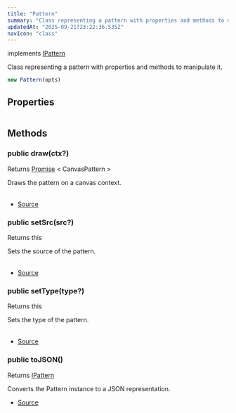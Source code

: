 ```yaml
---
title: "Pattern"
summary: "Class representing a pattern with properties and methods to manipulate it."
updatedAt: "2025-09-21T23:22:36.535Z"
navIcon: "class"
---
```



implements [IPattern](/LazyCanvas/interfaces/IPattern)

Class representing a pattern with properties and methods to manipulate it.



```typescript
new Pattern(opts)
```
<Table data={{ headers: [{"content":"Parameter","key":"parameter","sortable":true},{"content":"Type","key":"type","sortable":true},{"content":"Optional","key":"optional","sortable":true},{"content":"Description","key":"description"}], rows: [["opts","\\{\n  props: IPattern\n}","Yes","Optional properties for the pattern."]] }} />


## Properties
<Table data={{ headers: [{"content":"Name","key":"name","sortable":true},{"content":"Access Modifier","key":"access","sortable":true},{"content":"Type","key":"type","sortable":true},{"content":"Description","key":"desc"}], rows: [["fillType","public ","[any](https://developer.mozilla.org/en-US/docs/Web/JavaScript/Reference/Global_Objects/Object)","The type of fill, which is always `Pattern`."],["src","public ","[any](https://developer.mozilla.org/en-US/docs/Web/JavaScript/Reference/Global_Objects/Object)","The source of the pattern, which can be a string (URL or path) or a LazyCanvas instance."],["type","public ","[any](https://developer.mozilla.org/en-US/docs/Web/JavaScript/Reference/Global_Objects/Object)","The type of the pattern (e.g., repeat, no-repeat, etc.)."]] }} />

## Methods

### public draw(ctx?)
Returns [Promise](https://developer.mozilla.org/en-US/docs/Web/JavaScript/Reference/Global_Objects/Promise) \< CanvasPattern \>

Draws the pattern on a canvas context.



<Table data={{ headers: [{"content":"Parameter","key":"parameter","sortable":true},{"content":"Type","key":"type","sortable":true},{"content":"Optional","key":"optional","sortable":true},{"content":"Description","key":"description"}], rows: [["ctx","SKRSContext2D","Yes","The canvas rendering context."]] }} />



- [Source](https://github.com/NMMTY/LazyCanvas/blob/ba4be40168e49b0348ae523995fc10eec8149d6c/packages/lazycanvas/src/structures/helpers/Pattern.ts#L81)

### public setSrc(src?)
Returns this

Sets the source of the pattern.



<Table data={{ headers: [{"content":"Parameter","key":"parameter","sortable":true},{"content":"Type","key":"type","sortable":true},{"content":"Optional","key":"optional","sortable":true},{"content":"Description","key":"description"}], rows: [["src","[string](https://developer.mozilla.org/en-US/docs/Web/JavaScript/Reference/Global_Objects/String) | [LazyCanvas](/LazyCanvas/Classes/General/LazyCanvas)","Yes","The source of the pattern, which can be a string (URL or path) or a LazyCanvas instance."]] }} />



- [Source](https://github.com/NMMTY/LazyCanvas/blob/ba4be40168e49b0348ae523995fc10eec8149d6c/packages/lazycanvas/src/structures/helpers/Pattern.ts#L71)

### public setType(type?)
Returns this

Sets the type of the pattern.



<Table data={{ headers: [{"content":"Parameter","key":"parameter","sortable":true},{"content":"Type","key":"type","sortable":true},{"content":"Optional","key":"optional","sortable":true},{"content":"Description","key":"description"}], rows: [["type","[AnyPatternType](/LazyCanvas/types/AnyPatternType)","Yes","The type of the pattern (e.g., repeat, no-repeat)."]] }} />



- [Source](https://github.com/NMMTY/LazyCanvas/blob/ba4be40168e49b0348ae523995fc10eec8149d6c/packages/lazycanvas/src/structures/helpers/Pattern.ts#L61)

### public toJSON()
Returns [IPattern](/LazyCanvas/interfaces/IPattern)

Converts the Pattern instance to a JSON representation.



- [Source](https://github.com/NMMTY/LazyCanvas/blob/ba4be40168e49b0348ae523995fc10eec8149d6c/packages/lazycanvas/src/structures/helpers/Pattern.ts#L94)